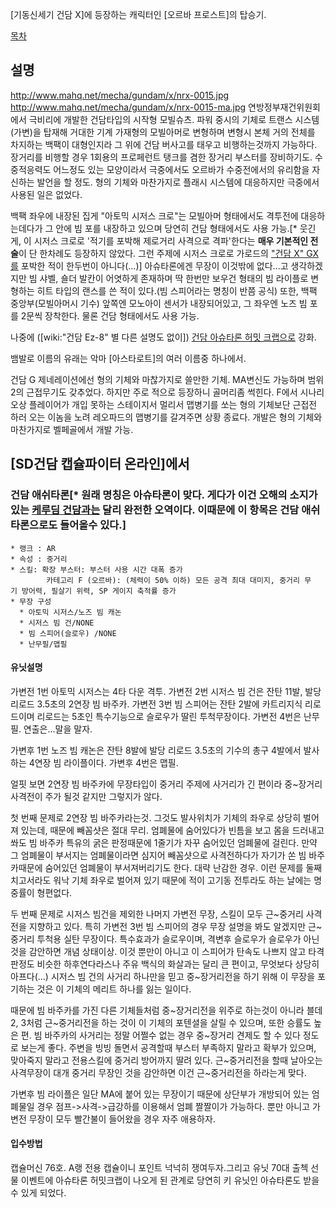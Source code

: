 [기동신세기 건담 X]에 등장하는 캐릭터인 [오르바 프로스트]의 탑승기.

[[목차]]
== 설명 ==
http://www.mahq.net/mecha/gundam/x/nrx-0015.jpg
http://www.mahq.net/mecha/gundam/x/nrx-0015-ma.jpg
연방정부재건위원회에서 극비리에 개발한 건담타입의 시작형 모빌슈츠. 파워 중시의 기체로 트랜스 시스템(가변)을 탑재해 거대한 기계 가재형의 모빌아머로 변형하며 변형시 본체 거의 전체를 차지하는 백팩이 대형인지라 그 위에 건담 버사고를 태우고 비행하는것까지 가능하다. 장거리를 비행할 경우 1회용의 프로페런트 탱크를 겸한 장거리 부스터를 장비하기도. 수중적응력도 어느정도 있는 모양이라서 극중에서도 오르바가 수중전에서의 유리함을 자신하는 발언을 할 정도. 형의 기체와 마찬가지로 플래시 시스템에 대응하지만 극중에서 사용된 일은 없었다.

백팩 좌우에 내장된 집게 "아토믹 시저스 크로"는 모빌아머 형태에서도 격투전에 대응하는데다가 그 안에 빔 포를 내장하고 있으며 당연히 건담 형태에서도 사용 가능.[* 웃긴 게, 이 시저스 크로로 '적기를 포박해 제로거리 사격으로 격파'한다는 '''매우 기본적인 전술'''이 단 한차례도 등장하지 않았다. 그런 주제에 시저스 크로로 가로드의 [["건담 X" GX]]를 포박한 적이 한두번이 아니다(...)] 아슈타론에겐 무장이 이것밖에 없다...고 생각하겠지만 빔 샤벨, 숄더 발칸이 어엿하게 존재하며 딱 한번만 보우건 형태의 빔 라이플로 변형하는 히트 타입의 랜스를 쓴 적이 있다.(빔 스피어라는 명칭이 반쯤 공식) 또한, 백팩 중앙부(모빌아머시 기수) 앞쪽엔 모노아이 센서가 내장되어있고, 그 좌우엔 노즈 빔 포를 2문씩 장착한다. 물론 건담 형태에서도 사용 가능.

나중에 ([wiki:"건담 Ez-8" 별 다른 설명도 없이]) [[건담 아슈타론 허밋 크랩]]으로 강화.

뱀발로 이름의 유래는 악마 [아스타로트]의 여러 이름중 하나에서.

건담 G 제네레이션에선 형의 기체와 마찮가지로 쓸만한 기체. MA변신도 가능하며 범위 2의 근접무기도 갖추었다.
하지만 주로 적으로 등장하니 골머리좀 썩힌다. F에서 시나리오상 플레이어가 개입 못하는 스테이지서 멀리서 맵병기를 쏘는 형의 기체보단 근접전 하러 오는 이놈을 노려 레오파드의 맵병기를 갈겨주면 상황 종료다.
개발은 형의 기체와 마찬가지로 벨페골에서 개발 가능.

== [SD건담 캡슐파이터 온라인]에서 ==
=== 건담 애쉬타론[* 원래 명칭은 아슈타론이 맞다. 게다가 이건 오해의 소지가 있는 [[케루딤 건담]]과는 달리 완전한 오역이다. 이때문에 이 항목은 건담 애쉬타론으로도 들어올수 있다.] ===
 * 랭크 : AR
 * 속성 : 중거리
 * 스킬: 확장 부스터: 부스터 사용 시간 대폭 증가
         카테고리 F (오르바): (체력이 50% 이하) 모든 공격 최대 대미지, 중거리 무기 방어력, 필살기 위력, SP 게이지 축적률 증가
 * 무장 구성
   * 아토믹 시저스/노즈 빔 캐논
   * 시저스 빔 건/NONE
   * 빔 스피어(슬로우) /NONE
   * 난무필/맵필
==== 유닛설명 ====
가변전 1번 아토믹 시저스는 4타 다운 격투.
가변전 2번 시저스 빔 건은 잔탄 11발, 발당 리로드 3.5초의 2연장 빔 바주카.
가변전 3번 빔 스피어는 잔탄 2발에 카트리지식 리로드이며 리로드는 5초인 특수기능으로 슬로우가 딸린 투척무장이다.
가변전 4번은 난무필. 연출은...말을 말자.

가변후 1번 노즈 빔 캐논은 잔탄 8발에 발당 리로드 3.5초의 기수의 총구 4발에서 발사하는 4연장 빔 라이플이다.
가변후 4번은 맵필.

얼핏 보면 2연장 빔 바주카에 무장타입이 중거리 주제에 사거리가 긴 편이라 중~장거리 사격전이 주가 될것 같지만 그렇지가 않다.

첫 번째 문제로 2연장 빔 바주카라는것. 그것도 발사위치가 기체의 좌우로 상당히 벌어져 있는데, 때문에 빼꼼샷은 절대 무리. 엄폐물에 숨어있다가 빈틈을 보고 몸을 드러내고 쏴도 빔 바주카 특유의 굵은 판정때문에 1줄기가 자꾸 숨어있던 엄폐물에 걸린다. 만약 그 엄폐물이 부서지는 엄폐물이라면 심지어 빼꼼샷으로 사격전하다가 자기가 쏜 빔 바주카때문에 숨어있던 엄폐물이 부서져버리기도 한다. 대략 난감한 경우. 이런 문제를 둘째치고서라도 워낙 기체 좌우로 벌어져 있기 때문에 적이 고기동 전투라도 하는 날에는 명중률이 형편없다.

두 번째 문제로 시저스 빔건을 제외한 나머지 가변전 무장, 스킬이 모두 근~중거리 사격전을 지향하고 있다.
특히 가변전 3번 빔 스피어의 경우 무장 설명을 봐도 알겠지만 근~중거리 투척용 실탄 무장이다. 특수효과가 슬로우이며, 격변후 슬로우가 슬로우가 아닌것을 감안하면 개념 상태이상. 이것 뿐만이 아니고 이 스피어가 탄속도 나쁘지 않고 타격판정도 비슷한 하후연다라스나 주유 백식의 화살과는 달리 큰 편이고, 무엇보다 상당히 아프다(...) 시저스 빔 건의 사거리 하나만을 믿고 중~장거리전을 하기 위해 이 무장을 포기하는 것은 이 기체의 메리트 하나를 잃는 일이다.

때문에 빔 바주카를 가진 다른 기체들처럼 중~장거리전을 위주로 하는것이 아니라 블데2, 3처럼 근~중거리전을 하는 것이 이 기체의 포텐셜을 살릴 수 있으며, 또한 승률도 높은 편. 빔 바주카의 사거리는 정말 어쩔수 없는 경우 중~장거리 견제도 할 수 있다 정도로 보는게 좋다. 주변을 빙빙 돌면서 공격할때 부스터 부족하지 말라고 확부가 있으며, 맞아죽지 말라고 전용스킬에 중거리 방어까지 딸려 있다. 근~중거리전을 할때 날아오는 사격무장이 대개 중거리 무장인 것을 감안하면 이건 근~중거리전을 하라는게 맞다.

가변후 빔 라이플은 일단 MA에 붙어 있는 무장이기 때문에 상단부가 개방되어 있는 엄폐물일 경우 점프->사격->급강하를 이용해서 엄폐 짤짤이가 가능하다. 뿐만 아니고 가변전 무장이 모두 빨간불이 들어왔을 경우 자주 애용하자.

==== 입수방법 ====
캡슐머신 76호. A랭 전용 캡슐이니 포인트 넉넉히 쟁여두자.그리고 유닛 70대 출첵 선물 이벤트에 아슈타론 허밋크랩이 나오게 된 관계로 당연히 키 유닛인 아슈타론도 받을수 있게 되었다. 
